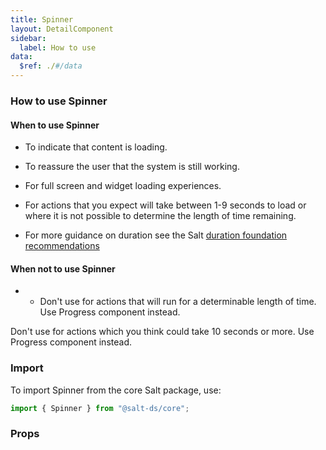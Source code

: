 ```yaml
---
title: Spinner
layout: DetailComponent
sidebar:
  label: How to use
data:
  $ref: ./#/data
---
```


### How to use Spinner

#### When to use Spinner

- To indicate that content is loading.

- To reassure the user that the system is still working.

- For full screen and widget loading experiences.

- For actions that you expect will take between 1-9 seconds to load or where it is not possible to determine the length of time remaining.

- For more guidance on duration see the Salt [duration foundation recommendations](/salt/foundations/duration)

#### When not to use Spinner

- - Don't use for actions that will run for a determinable length of time. Use Progress component instead.

Don't use for actions which you think could take 10 seconds or more. Use Progress component instead.

### Import

To import Spinner from the core Salt package, use:

```js
import { Spinner } from "@salt-ds/core";
```

### Props

<PropsTable componentName="Spinner" />
